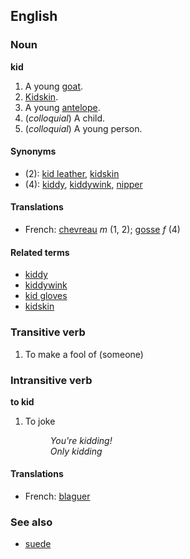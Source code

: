 ==English==
===Noun===
'''kid'''

#A young [[goat]].
#[[Kidskin]].
#A young [[antelope]].
#(''colloquial'') A child.
#(''colloquial'') A young person.

====Synonyms====
*(2): [[kid leather]], [[kidskin]]
*(4): [[kiddy]], [[kiddywink]], [[nipper]]

====Translations====
*French: [[chevreau]] ''m'' (1, 2); [[gosse]] ''f'' (4)

====Related terms====
*[[kiddy]]
*[[kiddywink]]
*[[kid gloves]]
*[[kidskin]]

===Transitive verb===
#To make a fool of (someone)

===Intransitive verb===
'''to kid'''

#To joke
#:''You're kidding!''
#:''Only kidding''

====Translations====
*French: [[blaguer]]

===See also===
*[[suede]]